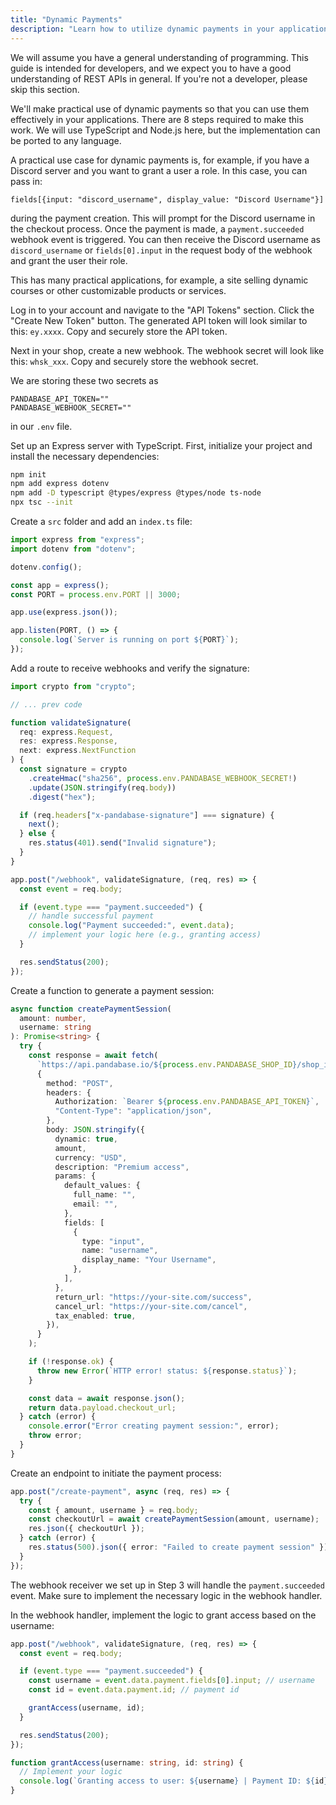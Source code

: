 ```yaml
---
title: "Dynamic Payments"
description: "Learn how to utilize dynamic payments in your application."
---
```


<Warning>
  We will assume you have a general understanding of programming. This guide is
  intended for developers, and we expect you to have a good understanding of
  REST APIs in general. If you're not a developer, please skip this section.
</Warning>

We'll make practical use of dynamic payments so that you can use them effectively in your applications. There are 8 steps required to make this work. We will use TypeScript and Node.js here, but the implementation can be ported to any language.

A practical use case for dynamic payments is, for example, if you have a Discord server and you want to grant a user a role. In this case, you can pass in:

```
fields[{input: "discord_username", display_value: "Discord Username"}]
```

during the payment creation. This will prompt for the Discord username in the checkout process. Once the payment is made, a `payment.succeeded` webhook event is triggered. You can then receive the Discord username as `discord_username` or `fields[0].input` in the request body of the webhook and grant the user their role.

This has many practical applications, for example, a site selling dynamic courses or other customizable products or services.

<Steps>
<Step title="Grab the secrets">

Log in to your account and navigate to the "API Tokens" section. Click the "Create New Token" button. The generated API token will look similar to this: `ey.xxxx`. Copy and securely store the API token.

Next in your shop, create a new webhook. The webhook secret will look like this: `whsk_xxx`. Copy and securely store the webhook secret.

We are storing these two secrets as

```env .env
PANDABASE_API_TOKEN=""
PANDABASE_WEBHOOK_SECRET=""
```

in our `.env` file.

</Step>

<Step title="Prepare backend">

Set up an Express server with TypeScript. First, initialize your project and install the necessary dependencies:

```bash
npm init
npm add express dotenv
npm add -D typescript @types/express @types/node ts-node
npx tsc --init
```

Create a `src` folder and add an `index.ts` file:

```typescript
import express from "express";
import dotenv from "dotenv";

dotenv.config();

const app = express();
const PORT = process.env.PORT || 3000;

app.use(express.json());

app.listen(PORT, () => {
  console.log(`Server is running on port ${PORT}`);
});
```

</Step>

<Step title="Build webhook receiver">

Add a route to receive webhooks and verify the signature:

```typescript
import crypto from "crypto";

// ... prev code

function validateSignature(
  req: express.Request,
  res: express.Response,
  next: express.NextFunction
) {
  const signature = crypto
    .createHmac("sha256", process.env.PANDABASE_WEBHOOK_SECRET!)
    .update(JSON.stringify(req.body))
    .digest("hex");

  if (req.headers["x-pandabase-signature"] === signature) {
    next();
  } else {
    res.status(401).send("Invalid signature");
  }
}

app.post("/webhook", validateSignature, (req, res) => {
  const event = req.body;

  if (event.type === "payment.succeeded") {
    // handle successful payment
    console.log("Payment succeeded:", event.data);
    // implement your logic here (e.g., granting access)
  }

  res.sendStatus(200);
});
```

</Step>

<Step title="Generate payment session">

Create a function to generate a payment session:

```typescript
async function createPaymentSession(
  amount: number,
  username: string
): Promise<string> {
  try {
    const response = await fetch(
      `https://api.pandabase.io/${process.env.PANDABASE_SHOP_ID}/shop_id/payments`,
      {
        method: "POST",
        headers: {
          Authorization: `Bearer ${process.env.PANDABASE_API_TOKEN}`,
          "Content-Type": "application/json",
        },
        body: JSON.stringify({
          dynamic: true,
          amount,
          currency: "USD",
          description: "Premium access",
          params: {
            default_values: {
              full_name: "",
              email: "",
            },
            fields: [
              {
                type: "input",
                name: "username",
                display_name: "Your Username",
              },
            ],
          },
          return_url: "https://your-site.com/success",
          cancel_url: "https://your-site.com/cancel",
          tax_enabled: true,
        }),
      }
    );

    if (!response.ok) {
      throw new Error(`HTTP error! status: ${response.status}`);
    }

    const data = await response.json();
    return data.payload.checkout_url;
  } catch (error) {
    console.error("Error creating payment session:", error);
    throw error;
  }
}
```

</Step>

<Step title="Send checkout link">

Create an endpoint to initiate the payment process:

```typescript
app.post("/create-payment", async (req, res) => {
  try {
    const { amount, username } = req.body;
    const checkoutUrl = await createPaymentSession(amount, username);
    res.json({ checkoutUrl });
  } catch (error) {
    res.status(500).json({ error: "Failed to create payment session" });
  }
});
```

</Step>

<Step title="Monitor payment.success event">

The webhook receiver we set up in Step 3 will handle the `payment.succeeded` event. Make sure to implement the necessary logic in the webhook handler.

</Step>

<Step title="Grant app access">

In the webhook handler, implement the logic to grant access based on the username:

```typescript
app.post("/webhook", validateSignature, (req, res) => {
  const event = req.body;

  if (event.type === "payment.succeeded") {
    const username = event.data.payment.fields[0].input; // username
    const id = event.data.payment.id; // payment id

    grantAccess(username, id);
  }

  res.sendStatus(200);
});

function grantAccess(username: string, id: string) {
  // Implement your logic
  console.log(`Granting access to user: ${username} | Payment ID: ${id}`);
}
```

</Step>

<Step title="You've finished!" />

</Steps>
